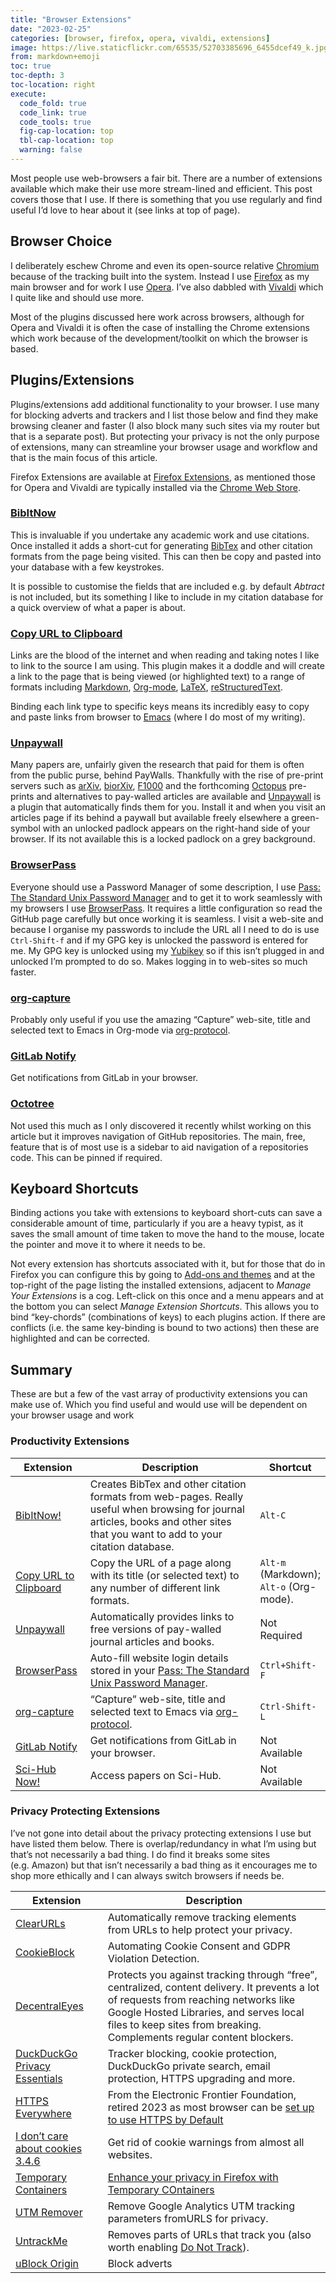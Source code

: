 ```yaml
---
title: "Browser Extensions"
date: "2023-02-25"
categories: [browser, firefox, opera, vivaldi, extensions]
image: https://live.staticflickr.com/65535/52703385696_6455dcef49_k.jpg
from: markdown+emoji
toc: true
toc-depth: 3
toc-location: right
execute:
  code_fold: true
  code_link: true
  code_tools: true
  fig-cap-location: top
  tbl-cap-location: top
  warning: false
---
```


Most people use web-browsers a fair bit. There are a number of extensions available which make their use more
stream-lined and efficient. This post covers those that I use. If there is something that you use regularly and find
useful I'd love to hear about it (see links at top of page).

## Browser Choice

I deliberately eschew Chrome and even its open-source relative [Chromium](https://chromium.org/) because of the tracking
built into the system. Instead I use [Firefox](https://www.mozilla.com/firefox) as my main browser and for work I use
[Opera](https://www.opera.com/). I've also dabbled with [Vivaldi](https://vivaldi.com/) which I quite like and should
use more.

Most of the plugins discussed here work across browsers, although for Opera and Vivaldi it is often the case of
installing the Chrome extensions which work because of the development/toolkit on which the browser is based.

## Plugins/Extensions

Plugins/extensions add additional functionality to your browser. I use many for blocking adverts and trackers and I list
those below and find they make browsing cleaner and faster (I also block many such sites via my router but that is a
separate post). But protecting your privacy is not the only purpose of extensions, many can streamline your browser
usage and workflow and that is the main focus of this article.

Firefox Extensions are available at [Firefox Extensions](https://addons.mozilla.org/en-GB/firefox/extensions/), as
mentioned those for Opera and Vivaldi are typically installed via the [Chrome Web
Store](https://chrome.google.com/webstore/category/extensions).

### [BibItNow](https://addons.mozilla.org/en-US/firefox/addon/bibitnow/)

This is invaluable if you undertake any academic work and use citations. Once installed it adds a short-cut for
generating [BibTex](http://www.bibtex.org/) and other citation formats from the page being visited. This can then be
copy and pasted into your database with a few keystrokes.

It is possible to customise the fields that are included e.g. by default _Abtract_ is not included, but its something I
like to include in my citation database for a quick overview of what a paper is about.

### [Copy URL to Clipboard](https://github.com/asamuzaK/url2clipboard)

Links are the blood of the internet and when reading and taking notes I like to link to the source I am using. This
plugin makes it a doddle and will create a link to the page that is being viewed (or highlighted text) to a range of
formats including [Markdown](https://www.markdownguide.org/), [Org-mode](https://orgmode.org),
[LaTeX](https://www.latex-project.org/),
[reStructuredText](https://www.sphinx-doc.org/en/master/usage/restructuredtext/basics.html).

Binding each link type to specific keys means its incredibly easy to copy and paste links from browser to
[Emacs](https://www.gnu.org/software/emacs/) (where I do most of my writing).

### [Unpaywall](https://unpaywall.org/products/extension)

Many papers are, unfairly given the research that paid for them is often from the public purse, behind
PayWalls. Thankfully with the rise of pre-print servers such as [arXiv](https://arxiv.org/),
[biorXiv](https://www.biorxiv.org/), [F1000](https://f1000research.com/) and the forthcoming
[Octopus](https://octopus.ac) pre-prints and alternatives to pay-walled articles are available and
[Unpaywall](https://unpaywall.org/products/extension) is a plugin that automatically finds them for you. Install it and
when you visit an articles page if its behind a paywall but available freely elsewhere a green-symbol with an unlocked
padlock appears on the right-hand side of your browser. If its not available this is a locked padlock on a grey
background.

### [BrowserPass](https://github.com/browserpass/browserpass-extension)

Everyone should use a Password Manager of some description, I use [Pass: The Standard Unix Password
Manager](https://www.passwordstore.org/) and to get it to work seamlessly with my browsers I use
[BrowserPass](https://github.com/browserpass/browserpass-extension). It requires a little configuration so read the
GitHub page carefully but once working it is seamless. I visit a web-site and because I organise my passwords to include
the URL all I need to do is use `Ctrl-Shift-f` and if my GPG key is unlocked the password is entered for me. My GPG key
is unlocked using my
[Yubikey](https://support.yubico.com/hc/en-us/articles/360013790259-Using-Your-YubiKey-with-OpenPGP) so if this isn't
plugged in and unlocked I'm prompted to do so. Makes logging in to web-sites so much faster.

### [org-capture](https://github.com/sprig/org-capture-extension)

Probably only useful if you use the amazing "Capture" web-site, title and selected text to Emacs in Org-mode via
[org-protocol](https://orgmode.org/worg/org-contrib/org-protocol.html).

### [GitLab Notify](https://github.com/Mikescops/gitlab-notify-extension)

Get notifications from GitLab in your browser.

### [Octotree](https://www.octotree.io/)

Not used this much as I only discovered it recently whilst working on this article but it improves navigation of GitHub
repositories. The main, free, feature that is of most use is a sidebar to aid navigation of a repositories code. This
can be pinned if required.

## Keyboard Shortcuts

Binding actions you take with extensions to keyboard short-cuts can save a considerable amount of time, particularly if
you are a heavy typist, as it saves the small amount of time taken to move the hand to the mouse, locate the pointer and
move it to where it needs to be.

Not every extension has shortcuts associated with it, but for those that do in Firefox you can configure this by going
to [Add-ons and themes](about:addons) and at the top-right of the page listing the installed extensions, adjacent to
_Manage Your Extensions_ is a cog. Left-click on this once and a menu appears and at the bottom you can select _Manage
Extension Shortcuts_. This allows you to bind "key-chords" (combinations of keys) to each plugins action. If there are
conflicts (i.e. the same key-binding is bound to two actions) then these are highlighted and can be corrected.

## Summary

These are but a few of the vast array of productivity extensions you can make use of. Which you find useful and would
use will be dependent on your browser usage and work

### Productivity Extensions

| Extension                                                             | Description                                                                                                                                                                       | Shortcut                                |
|-----------------------------------------------------------------------|-----------------------------------------------------------------------------------------------------------------------------------------------------------------------------------|-----------------------------------------|
| [BibItNow!](https://addons.mozilla.org/en-US/firefox/addon/bibitnow/) | Creates BibTex and other citation formats from web-pages. Really useful when browsing for journal articles, books and other sites that you want to add to your citation database. | `Alt-C`                                 |
| [Copy URL to Clipboard](https://github.com/asamuzaK/url2clipboard)    | Copy the URL of a page along with its title (or selected text) to any number of different link formats.                                                                           | `Alt-m` (Markdown); `Alt-o` (Org-mode). |
| [Unpaywall](https://unpaywall.org/products/extension)                 | Automatically provides links to free versions of pay-walled journal articles and books.                                                                                           | Not Required                            |
| [BrowserPass](https://github.com/browserpass/browserpass-extension)   | Auto-fill website login details stored in your [Pass: The Standard Unix Password Manager](https://www.passwordstore.org/).                                                        | `Ctrl+Shift-F`                          |
| [org-capture](https://github.com/sprig/org-capture-extension)         | "Capture" web-site, title and selected text to Emacs via [org-protocol](https://orgmode.org/worg/org-contrib/org-protocol.html).                                                  | `Ctrl-Shift-L`                          |
| [GitLab Notify](https://github.com/Mikescops/gitlab-notify-extension) | Get notifications from GitLab in your browser.                                                                                                                                    | Not Available                           |
| [Sci-Hub Now!](https://github.com/0x01h/sci-hub-now)                  | Access papers on Sci-Hub.                                                                                                                                                         | Not Available                           |

### Privacy Protecting Extensions

I've not gone into detail about the privacy protecting extensions I use but have listed them below. There is
overlap/redundancy in what I'm using but that's not necessarily a bad thing. I do find it breaks some sites
(e.g. Amazon) but that isn't necessarily a bad thing as it encourages me to shop more ethically and I can always switch
browsers if needs be.

| Extension                                                                                               | Description                                                                                                                                                                                                                                               |
|---------------------------------------------------------------------------------------------------------|-----------------------------------------------------------------------------------------------------------------------------------------------------------------------------------------------------------------------------------------------------------|
| [ClearURLs](https://docs.clearurls.xyz/1.26.1/)                                                         | Automatically remove tracking elements from URLs to help protect your privacy.                                                                                                                                                                            |
| [CookieBlock](https://karelkubicek.github.io/post/cookieblock)                                          | Automating Cookie Consent and GDPR Violation Detection.                                                                                                                                                                                                   |
| [DecentralEyes](https://decentraleyes.org/)                                                             | Protects you against tracking through "free", centralized, content delivery. It prevents a lot of requests from reaching networks like Google Hosted Libraries, and serves local files to keep sites from breaking. Complements regular content blockers. |
| [DuckDuckGo Privacy Essentials](https://addons.mozilla.org/en-US/firefox/addon/duckduckgo-for-firefox/) | Tracker blocking, cookie protection, DuckDuckGo private search, email protection, HTTPS upgrading and more.                                                                                                                                                                                                                                                          |
| [HTTPS Everywhere](https://www.eff.org/https-everywhere)                                                | From the Electronic Frontier Foundation, retired 2023 as most browser can be [set up to use HTTPS by Default](https://www.eff.org/https-everywhere/set-https-default-your-browser)                                                                        |
| [I don't care about cookies 3.4.6](https://www.i-dont-care-about-cookies.eu/)                           | Get rid of cookie warnings from almost all websites.                                                                                                                                                                                                      |
| [Temporary Containers](https://github.com/stoically/temporary-containers)                               | [Enhance your privacy in Firefox with Temporary COntainers](https://medium.com/@stoically/enhance-your-privacy-in-firefox-with-temporary-containers-33925cd6cd21)                                                                                         |
| [UTM Remover](https://addons.mozilla.org/en-US/firefox/addon/utm-remover/)                              | Remove Google Analytics UTM tracking parameters fromURLS for privacy.                                                                                                                                                                                     |
| [UntrackMe](https://addons.mozilla.org/en-US/firefox/addon/untrack-me/)                                 | Removes parts of URLs that track you (also worth enabling [Do Not Track](https://support.mozilla.org/en-US/kb/how-do-i-turn-do-not-track-feature)).                                                                                                       |
| [uBlock Origin](https://ublockorigin.com/)                                                              | Block adverts                                                                                                                                                                                                                                             |
